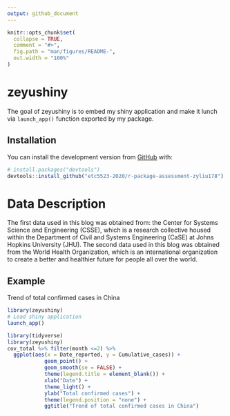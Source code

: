 ```yaml
---
output: github_document
---
```


<!-- README.md is generated from README.Rmd. Please edit that file -->

```r
knitr::opts_chunk$set(
  collapse = TRUE,
  comment = "#>",
  fig.path = "man/figures/README-",
  out.width = "100%"
)
```

# zeyushiny

<!-- badges: start -->
<!-- badges: end -->

The goal of zeyushiny is to embed my shiny application and make it lunch via `launch_app()` function exported by my package.

## Installation

You can install the development version from [GitHub](https://github.com/etc5523-2020/r-package-assessment-zyliu178.git) with:

``` r
# install.packages("devtools")
devtools::install_github("etc5523-2020/r-package-assessment-zyliu178")
```

# Data Description

The first data used in this blog was obtained from: the Center for Systems Science and Engineering (CSSE), which is a research collective housed within the Department of Civil and Systems Engineering (CaSE) at Johns Hopkins University (JHU). The second data used in this blog was obtained from the World Health Organization, which is an international organization to create a better and healthier future for people all over the world.

## Example

Trend of total confirmed cases in China

``` r
library(zeyushiny)
# Load shiny application
launch_app()
```

```r
library(tidyverse)
library(zeyushiny)
cov_total %>% filter(month <=2) %>%
  ggplot(aes(x = Date_reported, y = Cumulative_cases)) + 
            geom_point() +
            geom_smooth(se = FALSE) +
            theme(legend.title = element_blank()) +
            xlab("Date") +
            theme_light() +
            ylab("Total confirmed cases") +
            theme(legend.position = "none") +
            ggtitle("Trend of total confirmed cases in China")
```